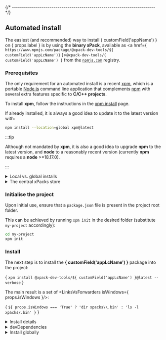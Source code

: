 


{/* ------------------------------------------------------------------------ */}

## Automated install

The easiest (and recommended) way to install { customField('appName') } on { props.label } is by using the **binary xPack**, available as
<a href={ `https://www.npmjs.com/package/@xpack-dev-tools/${ customField('appLcName')}` }><code>@xpack-dev-tools/{ customField('appLcName') }</code></a>
from the [`npmjs.com`](https://www.npmjs.com) registry.

### Prerequisites

The only requirement for an automated install is a recent
[xpm](https://xpack.github.io/xpm/), which is a portable
[Node.js](https://nodejs.org) command line application
that complements [npm](https://docs.npmjs.com)
with several extra features specific to
**C/C++ projects**.

To install **xpm**,
follow the instructions in the
[xpm install](https://xpack.github.io/xpm/install/) page.

If already installed, it is always a good idea to update it to the
latest version with:

```sh
npm install --location=global xpm@latest
```

:::tip

Although not mandated by **xpm**, it is also a good idea to upgrade
**npm** to the latest version, and
**node** to a reasonably recent version (currently **npm** requires
a **node** >=18.17.0).

:::

<details>
<summary>Local vs. global installs</summary>

To ensure reproducibility, it is essential to use specific versions
of the tools for each project.

Similarly to **npm** being able to install specific versions of the
JavaScript tools into each project,
**xpm** was also designed to install specific versions of the
required binary tools into each project.

Thus, similarly to the JavaScript tools installed by **npm** in
`node_modules/.bin`, **xpm** installs the binary tools in
`xpacks/.bin`.
</details>

<details>
<summary>The central xPacks store</summary>

Given that some binary tools (such as toolchains) can be very large
(hundreds of megabytes or more), it is impractical to maintain multiple
copies of these tools, one for each project.

Instead, **xpm** installs the binary packages into a platform-dependent folder
within the home directory, thereby conserving disk space when these tools are
used across multiple projects.

Then, in order to allow the projects to access the binary tools,
**xpm** adds <LinksVsForwarders isWindows={ props.isWindows }/>
into the projects pointing to the **central xPacks store**.

The outcome is functionally equivalent to installing the tools in each project,
but without the wasted disk space.

:::tip

It is possible to force a local install by passyng `--copy` to `xpm install`.

:::

However, if needed, it is also possible to install packages only globally,
without creating local <LinksVsForwarders isWindows={ props.isWindows }/>
(see below).
</details>

### Initialise the project

Upon initial use, ensure that a `package.json` file is present in the
project root folder.

This can be achieved by running `xpm init` in the desired folder
(substitute `my-project` accordingly):

```sh
cd my-project
xpm init
```

### Install

The next step is to install the
**{ customField('appLcName') }** package into the project:

<CodeBlock language="sh"> {
`xpm install @xpack-dev-tools/${ customField('appLcName') }@latest --verbose`
}</CodeBlock>

The main result is a set of <LinksVsForwarders isWindows={ props.isWindows }/>:

<CodeBlock language="console"> {
`${ props.isWindows === 'True' ? 'dir xpacks\\.bin' : 'ls -l xpacks/.bin' }`
}</CodeBlock>

<details>
<summary>Install details</summary>

The above `xpm install` command will do the following:

* identify the platform specific archive for the latest available version
  of { customField('appName') }, download it in a cache and unpack
  it into a versioned folder
  in the **central xPacks store** (if not already there);
  check the output of the `xpm` command for the actual
  folder used on your platform;
* add <LinksVsForwarders isWindows={ props.isWindows }/>
  into the local `xpacks/.bin` folder, referring to the binaries in the central store;
* add <code>@xpack-dev-tools/{ customField('appLcName') }</code> to
  `package.json` as a
  development dependency; this associates a specific version of { customField('appName') } with
  the current project (details below).

:::tip

The install location can be configured using the
`XPACKS_STORE_FOLDER` environment variable; for more details please check the
[xpm folders](https://xpack.github.io/xpm/folders/) page.

:::

:::tip

**xpm** unpacks the archive content into a folder
named `.content`. On some platforms
this might be hidden for normal browsing, and seeing it requires
separate options (like `ls -A`) or, in file browsers, to enable
settings like **Show Hidden Files**.

:::
</details>

<details>
<summary>devDependencies</summary>

As mentioned before, **xpm** adds all locally installed binary packages
as development dependencies in the project `package.json` file.

The result looks like this:

<CodeBlock language="json"> {
`  "xpack": {
    "minimumXpmRequired": "0.19.1",
    "dependencies": {},
    "devDependencies": {
      "@xpack-dev-tools/${ customField('appLcName') }": {
        "specifier": "${ customField('upstreamVersion') }-${ customField('xpackSubversion') }.${ customField('npmSubversion') }",
        "local": "link",
        "platforms": "all"
      }
    },
    "properties": {},
    "actions": {},
    "buildConfigurations": {}
  }`
}</CodeBlock>

If the `package.json` is saved in the revision system, the project gets
a hard reference to the specific version of
**xPack { customField('appName') }**.

After cloning the project to a different location, the command `xpm install`
can be used to install all development dependencies.

This is particularly useful for CI/CD environments.
</details>

<details>
<summary>Install globally</summary>

For older development environments (like the initial **Eclipse Embedded C/C++ plug-ins**; the current version also supports project installs),
it is also possible to install { customField('appName') } only globally in the **central
xPacks store**, without any local <LinksVsForwarders isWindows={ props.isWindows }/>,
assuming the development environments are capable of handling
the paths themselves.

:::note

Installing packages locally into a project always installs the
packages in the **central xPacks store**; subsequent attempts to
install the package globally will fail with _already installed_.

:::

<CodeBlock language="sh"> {
`xpm install @xpack-dev-tools/${ customField('appLcName') }@latest --global --verbose`
}</CodeBlock>

</details>
